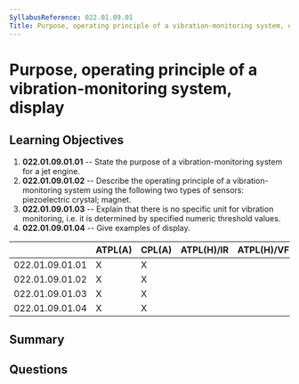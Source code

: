 ```yaml
---
SyllabusReference: 022.01.09.01
Title: Purpose, operating principle of a vibration-monitoring system, display
---
```


# Purpose, operating principle of a vibration-monitoring system, display

## Learning Objectives

1. **022.01.09.01.01** -- State the purpose of a vibration-monitoring system for a
   jet engine.
2. **022.01.09.01.02** -- Describe the operating principle of a
   vibration-monitoring system using the following two types of sensors:
   piezoelectric crystal; magnet.
3. **022.01.09.01.03** -- Explain that there is no specific unit for vibration
   monitoring, i.e. it is determined by specified numeric threshold values.
4. **022.01.09.01.04** -- Give examples of display.

|                 | ATPL(A) | CPL(A) | ATPL(H)/IR | ATPL(H)/VFR | CPL(H) | IR  | CBIR(A) |
| --------------- | ------- | ------ | ---------- | ----------- | ------ | --- | ------- |
| 022.01.09.01.01 | X       | X      |            |             |        |     |         |
| 022.01.09.01.02 | X       | X      |            |             |        |     |         |
| 022.01.09.01.03 | X       | X      |            |             |        |     |         |
| 022.01.09.01.04 | X       | X      |            |             |        |     |         |

## Summary

## Questions
